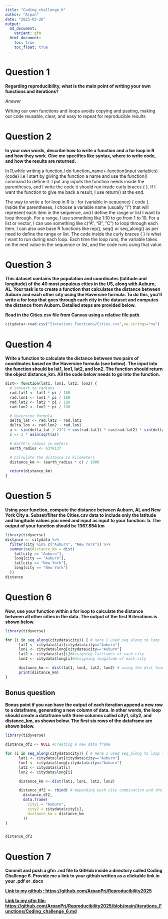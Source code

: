 ```yaml
---
title: "Coding_challenge_6"
author: "Arpan"
date: "2025-03-26"
output: 
  md_document:
    variant: gfm
  html_document:
    toc: true
    toc_float: true
---
```

# Question 1
**Regarding reproducibility, what is the main point of writing your own functions and iterations?**

*Answer* 

Writing our own functions and loops avoids copying and pasting, making our code reusable, clear, and easy to repeat for reproducible results

# Question 2

**In your own words, describe how to write a function and a for loop in R and how they work. Give me specifics like syntax, where to write code, and how the results are returned.** 

In R,while writing a function,I do function_name<-function(input variables){code} i.e I start by giving the function a name and use the function() command to define it. I put any inputs the function needs inside the parentheses, and I write the code it should run inside curly braces { }. If I want the function to give me back a result, I use return() at the end.

The way to write a for loop in R is :  for (variable in sequence) { code }. Inside the parentheses, I choose a variable name (usually "i") that will represent each item in the sequence, and I define the range or list I want to loop through. For a range, I use something like 1:10 to go from 1 to 10. For a list or vector, I can use something like c("A", "B", "C") to loop through each item. I can also use base R functions like rep(), seq() or seq_along() as per need to define the range or list. The code inside the curly braces { } is what I want to run during each loop. Each time the loop runs, the variable takes on the next value in the sequence or list, and the code runs using that value.

# Question 3
**This dataset contains the population and coordinates (latitude and longitude) of the 40 most populous cities in the US, along with Auburn, AL. Your task is to create a function that calculates the distance between Auburn and each other city using the Haversine formula. To do this, you'll write a for loop that goes through each city in the dataset and computes the distance from Auburn. Detailed steps are provided below.**

**Read in the Cities.csv file from Canvas using a relative file path.**

```r
citydata<-read.csv("Iterations_Functions/Cities.csv",na.strings="na")

```

# Question 4

**Write a function to calculate the distance between two pairs of coordinates based on the Haversine formula (see below). The input into the function should be lat1, lon1, lat2, and lon2. The function should return the object distance_km. All the code below needs to go into the function.**

```r
dist<- function(lat1, lon1, lat2, lon2) {
  # convert to radians
  rad.lat1 <- lat1 * pi / 180
  rad.lon1 <- lon1 * pi / 180
  rad.lat2 <- lat2 * pi / 180
  rad.lon2 <- lon2 * pi / 180

  # Haversine formula
  delta_lat <- rad.lat2 - rad.lat1
  delta_lon <- rad.lon2 - rad.lon1
  a <- sin(delta_lat / 2)^2 + cos(rad.lat1) * cos(rad.lat2) * sin(delta_lon / 2)^2
  c <- 2 * asin(sqrt(a)) 

  # Earth's radius in meters
  earth_radius <- 6378137

  # Calculate the distance in kilometers
  distance_km <- (earth_radius * c) / 1000

  return(distance_km)
}
```



# Question 5
**Using your function, compute the distance between Auburn, AL and New York City **
**a.	Subset/filter the Cities.csv data to include only the latitude and longitude values you need and input as input to your function.** 
**b.	The output of your function should be 1367.854 km**

```r
library(tidyverse)
distance <- citydata %>%
  filter(city %in% c("Auburn", "New York")) %>%
  summarise(distance_km = dist(
    lat[city == "Auburn"],
    long[city == "Auburn"],
    lat[city == "New York"],
    long[city == "New York"]
  ))
distance
```

# Question 6
**Now, use your function within a for loop to calculate the distance between all other cities in the data. The output of the first 9 iterations is shown below.** 

```r
library(tidyverse)

for (i in seq_along(citydata$city)) { # Here I used seq_along to loop from 1st to 40th city
      lat1 <- citydata$lat[citydata$city=="Auburn"]
      lon1 <- citydata$long[citydata$city=="Auburn"]
      lat2 <- citydata$lat[i]#Assigning latitudes of each city
      lon2 <- citydata$long[i]#Assigning longitude of each city

      distance_km <- dist(lat1, lon1, lat2, lon2) # using the dist function I created to calculate distance
      print(distance_km)
}


```

## Bonus question

**Bonus point if you can have the output of each iteration append a new row to a dataframe, generating a new column of data. In other words, the loop should create a dataframe with three columns called city1, city2, and distance_km, as shown below. The first six rows of the dataframe are shown below.**

```r
library(tidyverse)

distance_df2 <- NULL #Creating a new data frame 

for (i in seq_along(citydata$city)) { # Here I used seq_along to loop from 1st to 40th city
      lat1 <- citydata$lat[citydata$city=="Auburn"]
      lon1 <- citydata$long[citydata$city=="Auburn"]
      lat2 <- citydata$lat[i]
      lon2 <- citydata$long[i]

      distance_km <- dist(lat1, lon1, lat2, lon2)

      distance_df2 <- rbind( # Appending each city combination and their distances into the data frame after each iteration
        distance_df2,
        data.frame(
          city1 = "Auburn",
          city2 = citydata$city[i],
          distance_km = distance_km
        ))
}


distance_df2
```


# Question 7
**Commit and push a gfm .md file to GitHub inside a directory called Coding Challenge 6. Provide me a link to your github written as a clickable link in your .pdf or .docx**

[**Link to my github : https://github.com/ArpanPrj/Reproducibility2025**](https://github.com/ArpanPrj/Reproducibility2025)

[**Link to my gfm file: https://github.com/ArpanPrj/Reproducibility2025/blob/main/Iterations_Functions/Coding_challenge_6.md**](https://github.com/ArpanPrj/Reproducibility2025/blob/main/Iterations_Functions/Coding_challenge_6.md)
